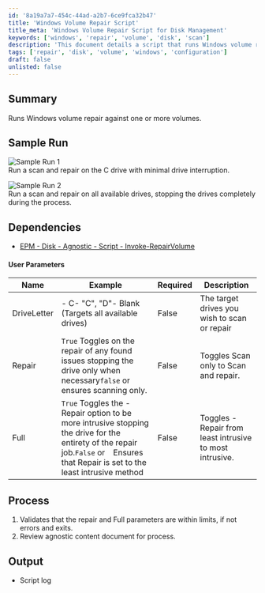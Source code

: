 ```yaml
---
id: '8a19a7a7-454c-44ad-a2b7-6ce9fca32b47'
title: 'Windows Volume Repair Script'
title_meta: 'Windows Volume Repair Script for Disk Management'
keywords: ['windows', 'repair', 'volume', 'disk', 'scan']
description: 'This document details a script that runs Windows volume repair against one or more volumes, providing options for minimal interruption or complete drive stoppage during the repair process. It includes sample runs, dependencies, user parameters, and output details.'
tags: ['repair', 'disk', 'volume', 'windows', 'configuration']
draft: false
unlisted: false
---
```

## Summary

Runs Windows volume repair against one or more volumes.

## Sample Run

![Sample Run 1](../../../static/img/Invoke-RepairVolume/image_1.png)  
Run a scan and repair on the C drive with minimal drive interruption.

![Sample Run 2](../../../static/img/Invoke-RepairVolume/image_2.png)  
Run a scan and repair on all available drives, stopping the drives completely during the process.

## Dependencies

- [EPM - Disk - Agnostic - Script - Invoke-RepairVolume](https://proval.itglue.com/DOC-5078775-11068928)

#### User Parameters

| Name        | Example                                                                                          | Required | Description                                        |
|-------------|--------------------------------------------------------------------------------------------------|----------|----------------------------------------------------|
| DriveLetter | - C- "C", "D"- Blank (Targets all available drives)                                     | False    | The target drives you wish to scan or repair      |
| Repair      | `True` Toggles on the repair of any found issues stopping the drive only when necessary`false` or ` ` ensures scanning only. | False    | Toggles Scan only to Scan and repair.             |
| Full        | `True` Toggles the -Repair option to be more intrusive stopping the drive for the entirety of the repair job.`False` or ` ` Ensures that Repair is set to the least intrusive method | False    | Toggles -Repair from least intrusive to most intrusive. |

## Process

1. Validates that the repair and Full parameters are within limits, if not errors and exits.
2. Review agnostic content document for process.

## Output

- Script log












